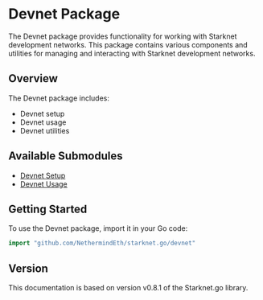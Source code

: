 # Devnet Package

The Devnet package provides functionality for working with Starknet development networks. This package contains various components and utilities for managing and interacting with Starknet development networks.

## Overview

The Devnet package includes:
- Devnet setup
- Devnet usage
- Devnet utilities

## Available Submodules

- [Devnet Setup](./setup)
- [Devnet Usage](./usage)

## Getting Started

To use the Devnet package, import it in your Go code:

```go
import "github.com/NethermindEth/starknet.go/devnet"
```

## Version

This documentation is based on version v0.8.1 of the Starknet.go library. 